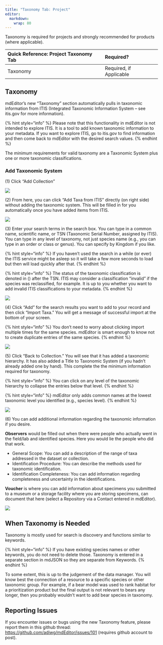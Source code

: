 ```yaml
---
title: "Taxonomy Tab: Project"
editor: 
  markdown: 
    wrap: 80
---
```


Taxonomy is required for projects and strongly recommended for products (where
applicable).

| Quick Reference: Project Taxonomy Tab | Required?               |
|:--------------------------------------|:------------------------|
| Taxonomy                              | Required, if Applicable |

## Taxonomy

mdEditor's new “Taxonomy” section automatically pulls in taxonomic information
from ITIS (Integrated Taxonomic Information System – see itis.gov for more
information).

{% hint style="info" %} Please note that this functionality in mdEditor is not
intended to explore ITIS. It is a tool to add known taxonomic information to
your metadata. If you want to explore ITIS, go to itis.gov to find information
and then come back to mdEditor with the desired search values. {% endhint %}

The minimum requirements for valid taxonomy are a Taxonomic System plus one or
more taxonomic classifications.

### Add Taxonomic System

\(1\) Click "Add Collection"

![](../.gitbook/assets/taxonomy_addcollection.PNG)

\(2\) From here, you can click "Add Taxa from ITIS" directly (on right side)
without adding the taxonomic system. This will be filled in for you
automatically once you have added items from ITIS.

![](../.gitbook/assets/taxonomy_addtaxafromitis.PNG)

\(3\) Enter your search terms in the search box. You can type in a common name,
scientific name, or TSN (Taxonomic Serial Number, assigned by ITIS). You can
type in any level of taxonomy, not just species name (e.g., you can type in an
order or class or genus). You can specify by Kingdom if you like.

{% hint style="info" %} If you haven’t used the search in a while (or ever) the
ITIS service might be asleep so it will take a few more seconds to load but then
will load quickly after that. {% endhint %}

{% hint style="info" %} The status of the taxonomic classification is denoted in
() after the TSN. ITIS may consider a classification "invalid" if the species
was reclassified, for example. It is up to you whether you want to add invalid
ITIS classifications to your metadata. {% endhint %}

![](../.gitbook/assets/taxonomy_search_redleggedfrog.PNG)

\(4\) Click "Add" for the search results you want to add to your record and then
click "Import Taxa." You will get a message of successful import at the bottom
of your screen.

{% hint style="info" %} You don't need to worry about clicking import multiple
times for the same species. mdEditor is smart enough to know not to create
duplicate entries of the same species. {% endhint %}

![](../.gitbook/assets/taxonomy_successfulimport.PNG)

\(5\) Click "Back to Collection." You will see that it has added a taxonomic
hierarchy. It has also added a Title to Taxonomic System (if you hadn’t already
added one by hand). This complete the the minimum information required for
taxonomy.

{% hint style="info" %} You can click on any level of the taxonomic hierarchy to
collapse the entries below that level. {% endhint %}

{% hint style="info" %} mdEditor only adds common names at the lowest taxonomic
level you identified (e.g., species level). {% endhint %}

![](../.gitbook/assets/taxonomy_collection.PNG)

\(6\) You can add additional information regarding the taxonomic information if
you desire.

**Observers** would be filled out when there were people who actually went in
the field/lab and identified species. Here you would lie the people who did that
work.

-   General Scope: You can add a description of the range of taxa addressed in
    the dataset or collection.
-   Identification Procedure: You can describe the methods used for taxonomic
    identification.
-   Identification Completeness: You can add information regarding completeness
    and uncertainty in the identifications.

**Voucher** is where you can add information about specimens you submitted to a
museum or a storage facility where you are storing specimens, can document that
here (select a Repository via a Contact entered in mdEditor).

![](../.gitbook/assets/taxonomy_additionalinfo.PNG)

## When Taxonomy is Needed

Taxonomy is mostly used for search is discovery and functions similar to
keywords.

{% hint style="info" %} If you have existing species names or other keywords,
you do not need to delete those. Taxonomy is entered in a separate section in
mdJSON so they are separate from Keywords. {% endhint %}

To some extent, this is up to the judgement of the data manager. You will know
best the connection of a resource to a specific species or other taxonomic
group. For example, if a bear model was used to rank habitat for a
prioritization product but the final output is not relevant to bears any longer,
then you probably wouldn't want to add bear species in taxonomy.

## Reporting Issues

If you encounter issues or bugs using the new Taxonomy feature, please report
them in this github thread: <https://github.com/adiwg/mdEditor/issues/101>
(requires github account to post).
